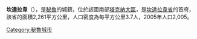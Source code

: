 {{coord|17|16|15|S|70|15|6|W |display=title |region:PE_type:city}}

'''坎達拉韋'''（{{lang-es|Candarave}}），是[[秘魯|秘魯]]的城鎮，位於該國南部[[塔克納大區|塔克納大區]]，是[[坎達拉韋省|坎達拉韋省]]的首府，該省的面積2,261平方公里，人口密度為每平方公里3.7人，2005年人口2,005。

{{Peru-geo-stub}}
[[Category:秘魯城市|Category:秘魯城市]]